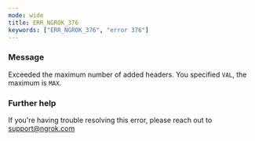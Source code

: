 ```yaml
---
mode: wide
title: ERR_NGROK_376
keywords: ["ERR_NGROK_376", "error 376"]
---
```


### Message

Exceeded the maximum number of added headers. You specified `VAL`, the maximum is `MAX`.

### Further help

If you're having trouble resolving this error, please reach out to [support@ngrok.com](mailto:support@ngrok.com?subject=Help%20with%20ERR_NGROK_376)
